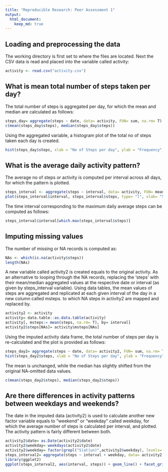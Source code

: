 ```yaml
---
title: "Reproducible Research: Peer Assessment 1"
output: 
  html_document:
    keep_md: true
---
```



## Loading and preprocessing the data
The working directory is first set to where the files are located. Next the CSV data is read and placed into the variable called activity:

```r
activity <- read.csv("activity.csv")
```


## What is mean total number of steps taken per day?
The total number of steps is aggregated per day, for which the mean and median are calculated as follows:

```r
steps_day= aggregate(steps ~ date, data= activity, FUN= sum, na.rm= T)
c(mean(steps_day$steps), median(steps_day$steps))
```

Using the aggregated variable, a histogram plot of the total no of steps taken each day is created.

```r
hist(steps_day$steps, xlab = "No of Steps per day", ylab = "Frequency", main = "Frequency of total no of steps taken each day")
```

## What is the average daily activity pattern?

The average no of steps or activity is computed per interval across all days, for which the pattern is plotted.

```r
steps_interval <- aggregate(steps ~ interval, data= activity, FUN= mean, na.rm= T)
plot(steps_interval$interval, steps_interval$steps, type= "l", xlab= "5-min Interval", ylab= "Average", main= "Average steps taken per interval")
```

The time interval corresponding to the maximum daily average steps can be computed as follows:

```r
steps_interval$interval[which.max(steps_interval$steps)]
```

## Imputing missing values

The number of missing or NA records is computed as:

```r
NAs <- which(is.na(activity$steps))
length(NAs)
```

A new variable called activity2 is created equals to the original activity. As an alternative to looping through the NA records, replacing the 'steps' with their mean/median aggregated values at the respective date or interval (as given by steps_interval variable). Using data tables, the mean values of steps are aggregated and replicated at each given interval of the day in a new column called msteps. to which NA steps in activity2 are mapped and replaced by.

```r
activity2 <- activity
activity= data.table::as.data.table(activity)
activity[, msteps:= mean(steps, na.rm= T), by= interval]
activity2$steps[NAs]= activity$msteps[NAs]
```

Using the imputed activity data frame, the total number of steps per day is re-calculated and the plot is provided as follows:

```r
steps_day2= aggregate(steps ~ date, data= activity2, FUN= sum, na.rm= T)
hist(steps_day2$steps, xlab = "No of Steps per day", ylab = "Frequency", main = "Frequency of total no of steps taken each day")
```

The mean is unchanged, while the median has slightly shifted from the original NA-omitted data values. 
```r
c(mean(steps_day2$steps), median(steps_day2$steps))
```

## Are there differences in activity patterns between weekdays and weekends?

The date in the imputed data (activity2) is used to calculate another new factor variable equals to "weekend" or "weekday" called weekday, for which the average number of steps is calculated per interval, and plotted. The activity pattern is fairly different between both.

```r
activity2$date= as.Date(activity2$date)
activity2$weekday= weekdays(activity2$date)
activity2$weekday= factor(grepl("S(at|un)",activity2$weekday), levels= c(T,F), labels= c("weekend","weekday"))
steps_interval2= aggregate(steps ~ interval + weekday, data= activity2, FUN= mean, na.rm= T)
library(ggplot2)
ggplot(steps_interval2, aes(interval, steps)) + geom_line() + facet_grid(.~weekday) + ggtitle("Average no.of steps per interval in weekends and weekdays")
```
